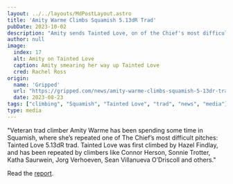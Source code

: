 ```yaml
---
layout: ../../layouts/MdPostLayout.astro
title: 'Amity Warme Climbs Squamish 5.13dR Trad'
pubDate: 2023-10-02
description: "Amity sends Tainted Love, on of the Chief's most difficult pitches..."
author: null
image: 
  index: 17
  alt: Amity on Tainted Love
  caption: Amity smearing her way up Tainted Love
  cred: Rachel Ross
origin: 
  name: 'Gripped'
  url: "https://gripped.com/news/amity-warme-climbs-squamish-5-13dr-trad/"
  date: 2023-08-23
tags: ["climbing", "Squamish", "Tainted Love", "trad", "news", "media"]
type: media
---
```

"Veteran trad climber Amity Warme has been spending some time in Squamish, where she’s repeated one of The Chief’s most difficult pitches: Tainted Love 5.13dR trad. Tainted Love was first climbed by Hazel Findlay, and has been repeated by climbers like Connor Herson, Sonnie Trotter, Katha Saurwein, Jorg Verhoeven, Sean Villanueva O’Driscoll and others."

Read the [report](https://gripped.com/news/amity-warme-climbs-squamish-5-13dr-trad/).